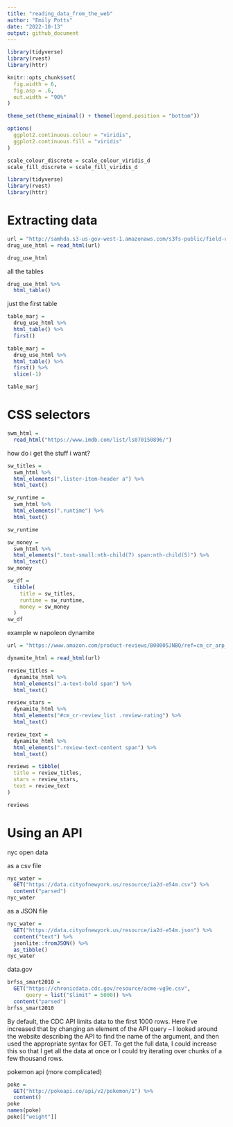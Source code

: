 ```yaml
---
title: "reading_data_from_the_web"
author: "Emily Potts"
date: "2022-10-13"
output: github_document
---
```



```r
library(tidyverse)
library(rvest)
library(httr)

knitr::opts_chunk$set(
  fig.width = 6,
  fig.asp = .6,
  out.width = "90%"
)

theme_set(theme_minimal() + theme(legend.position = "bottom"))

options(
  ggplot2.continuous.colour = "viridis",
  ggplot2.continuous.fill = "viridis"
)

scale_colour_discrete = scale_colour_viridis_d
scale_fill_discrete = scale_fill_viridis_d
```

```r
library(tidyverse)
library(rvest)
library(httr)
```


# Extracting data
```r
url = "http://samhda.s3-us-gov-west-1.amazonaws.com/s3fs-public/field-uploads/2k15StateFiles/NSDUHsaeShortTermCHG2015.htm"
drug_use_html = read_html(url)

drug_use_html
```

all the tables
```r
drug_use_html %>% 
  html_table()
```

just the first table
```r
table_marj =
  drug_use_html %>% 
  html_table() %>% 
  first()
```

```r
table_marj =
  drug_use_html %>% 
  html_table() %>% 
  first() %>% 
  slice(-1)

table_marj
```


# CSS selectors

```r
swm_html = 
  read_html("https://www.imdb.com/list/ls070150896/")
```

how do i get the stuff i want?
```r
sw_titles =
  swm_html %>% 
  html_elements(".lister-item-header a") %>% 
  html_text()

sw_runtime =
  swm_html %>% 
  html_elements(".runtime") %>% 
  html_text()

sw_runtime

sw_money =
  swm_html %>% 
  html_elements(".text-small:nth-child(7) span:nth-child(5)") %>% 
  html_text()
sw_money
```

```r
sw_df = 
  tibble(
    title = sw_titles,
    runtime = sw_runtime, 
    money = sw_money
  )
sw_df
```


example w napoleon dynamite
```r
url = "https://www.amazon.com/product-reviews/B00005JNBQ/ref=cm_cr_arp_d_viewopt_rvwer?ie=UTF8&reviewerType=avp_only_reviews&sortBy=recent&pageNumber=1"

dynamite_html = read_html(url)

review_titles = 
  dynamite_html %>%
  html_elements(".a-text-bold span") %>%
  html_text()

review_stars = 
  dynamite_html %>%
  html_elements("#cm_cr-review_list .review-rating") %>%
  html_text()

review_text = 
  dynamite_html %>%
  html_elements(".review-text-content span") %>%
  html_text()

reviews = tibble(
  title = review_titles,
  stars = review_stars,
  text = review_text
)

reviews
```



# Using an API

nyc open data

as a csv file
```r
nyc_water = 
  GET("https://data.cityofnewyork.us/resource/ia2d-e54m.csv") %>% 
  content("parsed")
nyc_water
```

as a JSON file
```r
nyc_water = 
  GET("https://data.cityofnewyork.us/resource/ia2d-e54m.json") %>% 
  content("text") %>%
  jsonlite::fromJSON() %>%
  as_tibble()
nyc_water
```

data.gov
```r
brfss_smart2010 = 
  GET("https://chronicdata.cdc.gov/resource/acme-vg9e.csv",
      query = list("$limit" = 5000)) %>% 
  content("parsed")
brfss_smart2010
```
By default, the CDC API limits data to the first 1000 rows. Here I’ve increased that by changing an element of the API query – I looked around the website describing the API to find the name of the argument, and then used the appropriate syntax for GET. To get the full data, I could increase this so that I get all the data at once or I could try iterating over chunks of a few thousand rows.

pokemon api (more complicated)
```r
poke = 
  GET("http://pokeapi.co/api/v2/pokemon/1") %>%
  content()
poke
names(poke)
poke[["weight"]]
```


